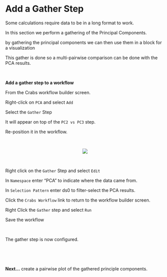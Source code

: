 # Add a Gather Step

Some calculations require data to be in a long format to work.

In this section we perform a gathering of the Principal Components.

by gathering the principal components we can then use them in a block for a visualization

This gather is done so a multi-pairwise comparison can be done with the PCA results.

\

__Add a gather step to a workflow__

From the Crabs workflow builder screen.

Right-click on `PCA` and select `Add`

Select the `Gather` Step

It will appear on top of the `PC2 vs PC3` step. 

Re-position it in the workflow.

\

<center><img src="images/1001_gather_add.gif"></center>

\

Right click on the `Gather` Step and select `Edit`

In `Namespace` enter "PCA" to indicate where the data came from.

In `Selection Pattern` enter ds0 to filter-select the PCA results.

Click the `Crabs Workflow` link to return to the workflow builder screen.

Right Click the `Gather` step and select `Run`

Save the workflow

\

The gather step is now configured.

\

\

__Next...__ create a pairwise plot of the gathered principle components.